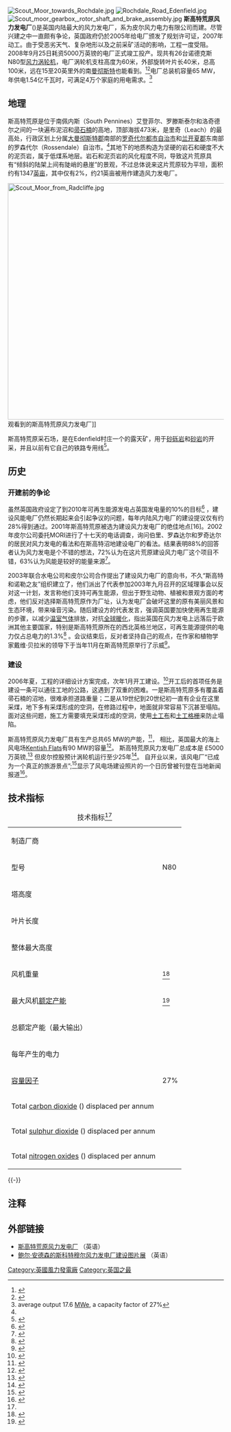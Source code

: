 {{Link style|time=2015-12-12T02:12:38+00:00}}
{{Infobox power station 
| name               = 斯高特荒原風力發電廠<br>(Scout Moor Wind Farm)
| official_name      = 
| image              = Aerial View of Scout Moor Wind Farm.jpg
| image_size         = 
| image_caption      = 電廠鳥瞰圖
| image_alt          = 
| location_map       = England
| location_map_width = 
| location_map_text  = 电厂在英国的位置
| lat_d     = 53
| lat_m     = 39
| lat_s     = 34
| lat_NS    = N
| long_d    = 2
| long_m    = 15
| long_s    = 7
| long_EW   = W
| coordinates_type   = region:GB_type:landmark
| coordinates_display= 
| coordinates_ref    = 
| country            = {{GBR}}[[英格蘭|英格蘭]]
| locale             = [[英格蘭|英格蘭]]西北斯科特穆尔、海尔斯汤姆山及诺尔穆尔之间
| status             = O
| construction_began = 2007年1月
| commissioned       = 2008年9月25日
| licence_expires    = 
| decommissioned     = 
| cost               = £5000萬([[英鎊|英鎊]])
| owner              = 皮尔风力发电有限公司
| operator           = 
| developer          = 
| constructor        = 
| wind_turbines      = 26
| turbine_manu       = 诺德克斯
| turbine_model      = N80 2.5 MW
| hub_height         = {{convert|60|m|ft|0|abbr=on}}
| rotor_diameter     = {{convert|80|m|ft|0|abbr=on}}
| rated_wind_speed   = 
| wind_farm_type     = 
| onshore_elevation  = {{convert|1552|ft|m|0|abbr=on}}
| onshore_land_use   = 
| onshore_area       = {{convert|1347|acre|ha|0|abbr=on}}
| installed_capacity = 65
| max_planned_cap    = 
| capacity_factor    = 27%
| average_annual_gen = 154
| net_generation     = 
| website            = [http://www.scoutmoorwindfarm.co.uk/ www.scoutmoorwindfarm.co.uk]
| as_of              = 15 January 2011
| extra              = 
}}
[[File:Scout_Moor_towards_Rochdale.jpg|thumb]]
[[File:Rochdale_Road_Edenfield.jpg|right]]
[[File:Scout_moor_gearbox,_rotor_shaft_and_brake_assembly.jpg|right]]
'''斯高特荒原风力发电厂'''({{lang-en|Scout Moor Wind Farm}})是英国内陆最大的风力发电厂，系为皮尔风力电力有限公司而建。尽管兴建之中一直颇有争论，英国政府仍於2005年给电厂颁发了规划许可证，2007年动工。由于受恶劣天气、复杂地形以及之前采矿活动的影响，工程一度受阻。2008年9月25日耗资5000万英镑的电厂正式竣工投产。现共有26台诺德克斯N80型[[风力发动机|风力涡轮机]]，电厂涡轮机支柱高度为60米，外部旋转叶片长40米，总高100米，远在15至20英里外的南[[曼彻斯特|曼彻斯特]]也能看到。<ref name="Work Begins">{{cite news|url=http://menmedia.co.uk/manchestereveningnews/news/s/234914_work_begins_on_50million_windfarm.html|title=Work begins on £50million windfarm|date=1 February 2007 |accessdate=1 November 2008|work=Manchester Evening News|last=McMullan|first=Dan|publisher=M.E.N. Media}}</ref><ref name="LCC">{{cite web|url=http://www3.lancashire.gov.uk/council/meetings/displayFile.asp?FTYPE=M&FILEID=8454|title=Lancashire County Council External Overview and Scrutiny Committee Minutes (Word Document)|date=6 January 2005|accessdate=10 December 2008|archive-date=2012-04-02|archive-url=https://web.archive.org/web/20120402174200/http://www3.lancashire.gov.uk/council/meetings/displayFile.asp?FTYPE=M&FILEID=8454|dead-url=no}}</ref>电厂总装机容量65 MW，年供电1.54亿千瓦时，可满足4万个家庭的用电需求。<ref>average output 17.6 [[MWe|MWe]], a capacity factor of 27%</ref>

==地理==
斯高特荒原是位于南佩内斯（South Pennines）艾登菲尔、罗滕斯泰尔和洛奇德尔之间的一块遍布泥沼和[[帚石楠|帚石楠]]的高地，顶部海拔473米，是里奇（Leach）的最高处，行政区划上分属[[大曼彻斯特郡|大曼彻斯特郡]]南部的[[罗奇代尔都市自治市|罗奇代尔都市自治市]]和[[兰开夏郡|兰开夏郡]]东南部的罗森代尔（Rossendale）自治市。<ref name="Work Begins"/>其地下的地质构造为坚硬的岩石和硬度不大的泥页岩，属于低煤系地层。岩石和泥页岩的风化程度不同，导致这片荒原具有“倾斜的陆架上间有陡峭的悬崖”的景观，不过总体说来这片荒原较为平坦，面积约有1347[[英亩|英亩]]，其中仅有2%，约21英亩被用作建造风力发电厂。

[[File:Scout_Moor_from_Radcliffe.jpg|550px]]观看到的斯高特荒原风力发电厂]]

斯高特荒原采石场，是在Edenfield村庄一个{{convert|250|acre|adj=on}}的露天矿，用于[[砂砾岩|砂砾岩]]和[[砂岩|砂岩]]的开采，并且以前有它自己的铁路专用线<ref>{{cite web|format=PDF|url=http://www.lancashire.gov.uk/environment/lmwlp/pdf/consultation/CSD043.pdf|title=Joint Lancashire Minerals and Waste Development Framework; Strategic Minerals Issues|publisher=Joint Advisory Committee for Strategic Planning|date=November 2007|accessdate=2 November 2008|pages=60|deadurl=yes|archiveurl=https://web.archive.org/web/20090205112023/http://www.lancashire.gov.uk/environment/lmwlp/pdf/consultation/CSD043.pdf|archivedate=2009年2月5日}}</ref>。

==历史==
===开建前的争论===
虽然英国政府设定了到2010年可再生能源发电占英国发电量的10%的目标<ref>{{cite web|url=http://www.berr.gov.uk/whatwedo/energy/sources/renewables/index.html|title=Renewable Energy|publisher=Department for Business Enterprise and Regulatory Reform|accessdate=18 December 2008|deadurl=yes|archiveurl=https://web.archive.org/web/20081218135839/http://www.berr.gov.uk/whatwedo/energy/sources/renewables/index.html|archivedate=2008年12月18日}}</ref> ，建设风能电厂仍然长期起来会引起争议的问题，每年内陆风力电厂的建设提议仅有约28%得到通过。2001年斯高特荒原被选为建设风力发电厂的绝佳地点[16]。2002年皮尔公司委托MORI进行了十七天的电话调查，询问伯里、罗森达尔和罗奇达尔的居民对风力发电的看法和在斯高特沼地建设电厂的看法。结果表明88%的回答者认为风力发电是个不错的想法，72%认为在这片荒原建设风力电厂这个项目不错，63%认为风能是较好的能量来源<ref>{{cite web|url=http://www.scoutmoorwindfarm.co.uk/mori.html|title=7 out of 10 say YES to Scout Moor Windfarm|last=Anon|work=Scout Moor Wind Farm web site|publisher=Peel Wind Power Ltd|accessdate=14 December 2008|archiveurl=https://web.archive.org/web/20080517004355/http://www.scoutmoorwindfarm.co.uk/mori.html|archivedate=2008年5月17日|deadurl=yes}}</ref>。

2003年联合水电公司和皮尔公司合作提出了建设风力电厂的意向书，不久“斯高特和诺勒之友”组织建立了，他们派出了代表参加2003年九月召开的区域理事会以反对这一计划，发言称他们支持可再生能源，但出于野生动物、植被和景观方面的考虑，他们反对选择斯高特荒原作为厂址，认为发电厂会破坏这里的原有美丽风景和生态环境，带来噪音污染。随后建设方的代表发言，强调英国要加快使用再生能源的步骤，以减少[[温室气体|温室气体]]排放，对抗[[全球暖化|全球暖化]]，指出英国在风力发电上远落后于欧洲其他主要国家，特别是斯高特荒原所在的西北英格兰地区，可再生能源提供的电力仅占总电力的1.3%<ref name="Minutes">{{cite web|title=Metropolitan Borough of Bury: Ramsbottom and Tottington Area Board minutes, Tuesday 9th September 2003|url=http://burydem.bury.gov.uk/aksbury/users/public/admin/kab12.pl?cmte=RTA&meet=5&arc=71|accessdate=1 November 2008|publisher=Bury Metropolitan Borough Council|date=9 September 2003|work=Bury Metropolitan Borough Council website|deadurl=yes|archiveurl=https://web.archive.org/web/20090205125931/http://burydem.bury.gov.uk/aksbury/users/public/admin/kab12.pl?cmte=RTA&meet=5&arc=71|archivedate=2009年2月5日}}</ref>
。会议结束后，反对者坚持自己的观点，在作家和植物学家戴维·贝拉米的领导下于当年11月在斯高特荒原举行了示威<ref name="Bellamy">{{cite news|title=Bellamy joins moor wind farm protest|url=http://menmedia.co.uk/heywoodadvertiser/news/s/388283_bellamy_joins_moor_wind_farm_protest |accessdate=1 November 2008 |publisher=M.E.N. Media|date=29 October 2003 |work=Heywood Advertiser|last=Wood|first=Frank}}</ref>。

===建设===
2006年夏，工程的详细设计方案完成，次年1月开工建设。<ref>{{cite web|url=http://www.scoutmoorwindfarm.co.uk/news.html|publisher=scoutmoorwindfarm.co.uk|author=Peel Group|accessdate=3 November 2008|title=Project update: May 2005 – September 2006|archiveurl=https://web.archive.org/web/20080610101750/http://www.scoutmoorwindfarm.co.uk/news.html|archivedate=2008年6月10日|deadurl=yes}}</ref>开工后的首项任务是建设一条可以通往工地的公路，这遇到了双重的困难。一是斯高特荒原多有覆盖着帚石楠的沼地，很难承担道路重量；二是从19世纪到20世纪初一直有企业在这里采煤，地下多有采煤形成的空洞，在修路过程中，地面就非常容易下沉甚至塌陷。面对这些问题，施工方需要填充采煤形成的空洞，使用[[土工布|土工布]]和[[土工格栅|土工格栅]]来防止塌陷。

斯高特荒原风力发电厂具有生产总共65 MW的产能，<ref name="keyfacts">{{cite web|url=http://www.scoutmoorwindfarm.co.uk/keyfacts.html|title=Scout Moor Wind Farm Key Facts|publisher=scoutmoorwindfarm.co.uk|author=[[Peel_Group|Peel Group]]|accessdate=3 November 2008|archiveurl=https://web.archive.org/web/20080610151634/http://www.scoutmoorwindfarm.co.uk/keyfacts.html|archivedate=2008年6月10日|deadurl=yes}}</ref>， 相比，英国最大的海上风电场[[:en:Kentish_Flats_Offshore_Wind_Farm|Kentish Flats]]有90 MW的容量<ref>{{cite web |title=BWEA Briefing Sheet: Offshore Wind |url=http://www.bwea.com/pdf/briefings/offshore05_small.pdf |format=PDF |publisher=British Wind Energy Association |accessdate=2 December 2008 |archive-date=2012-02-15 |archive-url=https://web.archive.org/web/20120215024926/http://www.bwea.com/pdf/briefings/offshore05_small.pdf |dead-url=no }}</ref>。 斯高特荒原风力发电厂总成本是 £5000万英镑,<ref name="BBC video">{{cite news |url=http://news.bbc.co.uk/1/hi/england/lancashire/7635159.stm |title=Giant wind farm officially opens |date=25 September 2008 |accessdate=2 November 2008 |work=BBC News |archive-date=2009-04-09 |archive-url=https://web.archive.org/web/20090409095012/http://news.bbc.co.uk/1/hi/england/lancashire/7635159.stm |dead-url=no }}</ref> 但皮尔控股预计涡轮机运行至少25年<ref>{{cite news|url=http://menmedia.co.uk/manchestereveningnews/news/s/1079118_wind_farm_suffers_blow|title=Wind farm suffers blow|date=12 November 2008|work=Manchester Evening News|publisher=M.E.N. Media|accessdate=13 December 2008|last=Taylor|first=Paul R|archive-date=2012-11-13|archive-url=https://web.archive.org/web/20121113105222/http://menmedia.co.uk/manchestereveningnews/news/s/1079118_wind_farm_suffers_blow|dead-url=no}}</ref>。 自开业以来，该风电厂“已成为一个真正的旅游景点”;<ref name="scout_moor">{{cite web|url=http://www.burytimes.co.uk/archive/2008/11/28/News+from+Ramsbottom%2C+Tottington+and+District+%28NewsR%26T%29/3926711.Wind_farm_is_in_the_frame/|title=Wind farm is in the frame|publisher=Bury Times|accessdate=25 April 2012|date=28 November 2008|archive-date=2015-04-03|archive-url=https://web.archive.org/web/20150403160054/http://www.burytimes.co.uk/archive/2008/11/28/News+from+Ramsbottom%2C+Tottington+and+District+%28NewsR%26T%29/3926711.Wind_farm_is_in_the_frame/|dead-url=no}}</ref>显示了风电场建设照片的一个日历曾被刊登在当地新闻报道<ref name="telegraph_calendar">{{cite web|url=http://www.lancashiretelegraph.co.uk/news/rossendale/3834525.Ramsbottom_man_produces_Scout_Moor_wind_farm_calendar/|title=Ramsbottom man produces Scout Moor wind farm calendar|date=10 November 2008|accessdate=12 December 2008|first=Alex|last=Willmott|publisher=[[Lancashire_Telegraph|Lancashire Telegraph]]|archive-date=2015-04-03|archive-url=https://web.archive.org/web/20150403162039/http://www.lancashiretelegraph.co.uk/news/rossendale/3834525.Ramsbottom_man_produces_Scout_Moor_wind_farm_calendar/|dead-url=no}}</ref>。

== 技术指标 ==
{| class="wikitable"
|+技术指标</span><ref name="keyfacts"/>
|-
| 制造厂商
| {{le|诺德克斯|Nordex}}
|-
| 型号
| N80
|-
| 塔高度
| {{convert|60|m|ft|0}}
|-
| 叶片长度
| {{convert|40|m|ft|0}}
|-
| 整体最大高度
| {{convert|100|m|ft|0}}
|-
| 风机重量
| {{convert|250|t|lk=on}}<ref>{{cite web|url=http://www.bbc.co.uk/manchester/content/image_galleries/250908_scoutmoor_windfarm_gallery.shtml?2|title=Scout Moor Wind Farm|publisher=BBC News|accessdate=1 November 2008|date=25 September 2008|archive-date=2015-09-25|archive-url=https://web.archive.org/web/20150925071518/http://www.bbc.co.uk/manchester/content/image_galleries/250908_scoutmoor_windfarm_gallery.shtml?2|dead-url=no}}</ref>
|-
| 最大风机[[额定产能|额定产能]]
| {{convert|2.5|MW|lk=on}}<ref>{{cite web|url=http://www.nordex-online.com/en/products-services/wind-turbines/n80-25-mw.html|publisher=nordex-online.com|author=[[Nordex|Nordex]]|accessdate=4 November 2008|title=Nordex N80 (2.5 Megawatt)|archiveurl=https://web.archive.org/web/20081117181208/http://www.nordex-online.com/en/products-services/wind-turbines/n80-25-mw.html|archivedate=2008年11月17日|deadurl=yes}}</ref>
|-
| 总额定产能（最大输出）
| {{convert|65|MW}}
|-
| 每年产生的电力
| {{convert|154000|MW·h|TJ|lk=on|abbr=on}}
|-
| [[容量因子|容量因子]]
| 27%
|-
| Total [[carbon_dioxide|carbon dioxide]] ({{chem|CO|2}}) displaced per annum
| {{convert|160000|t}}
|-
| Total [[sulphur_dioxide|sulphur dioxide]] ({{chem|SO|2}}) displaced per annum
| {{convert|2000|t}}
|-
| Total [[nitrogen_oxide|nitrogen oxide]]s ({{chem|NO|''x''}}) displaced per annum
| {{convert|570|t}}
|}

{{-}}

==注释==
{{Reflist|2}}

== 外部链接 ==
{{Commons category|Scout Moor Wind Farm}}
*[http://www.scoutmoorwindfarm.co.uk/ 斯高特荒原风力发电厂] {{Wayback|url=http://www.scoutmoorwindfarm.co.uk/ |date=20090908035347 }}（英语）
*[http://www.geograph.org.uk/gallery/scout_moor_wind_farm_under_construction_6568/ 鲍尔·安德森的斯科特穆尔风力发电厂建设图片展] {{Wayback|url=http://www.geograph.org.uk/gallery/scout_moor_wind_farm_under_construction_6568/ |date=20110510151309 }}（英语）

[[Category:英國風力發電廠|Category:英國風力發電廠]]
[[Category:英国之最|Category:英国之最]]